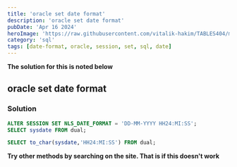 ```yaml
---
title: 'oracle set date format'
description: 'oracle set date format'
pubDate: 'Apr 16 2024'
heroImage: 'https://raw.githubusercontent.com/vitalik-hakim/TABLES404/main/error_b/sql.png'
category: 'sql'
tags: [date-format, oracle, session, set, sql, date]
---
```


**The solution for this is noted below**

## oracle set date format

### Solution

```sql
ALTER SESSION SET NLS_DATE_FORMAT = 'DD-MM-YYYY HH24:MI:SS';
SELECT sysdate FROM dual;

SELECT to_char(sysdate,'HH24:MI:SS') FROM dual;
```

**Try other methods by searching on the site. That is if this doesn't work**
